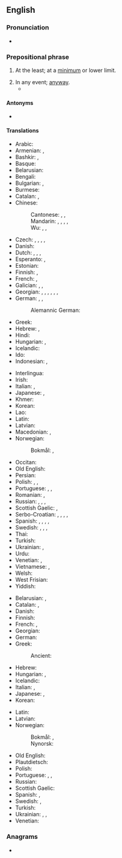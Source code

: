 ==English==

===Pronunciation===
* {{audio|en|en-us-at least.ogg|Audio (US)}}

===Prepositional phrase===
{{en-prep phrase}}

# {{lb|en|focus}} At the least; at a [[minimum]] or lower limit.
#: {{ux|en|I couldn't count them all, but I think there must have been '''at least''' 500 people in attendance.}}
# In any event; [[anyway]].
#* {{quote-av|en|actor={{w|Danny DeVito}}|role=Sid Hudgens|title=[[w:L.A. Confidential (film)|L.A. Confidential]]|writers={{w|Brian Helgeland}} & {{w|Curtis Hanson}}|publisher={{w|Regency Enterprises}}; distributed by {{w|Warner Bros.}}|date=1997 May 14|text=You could even be discovered, become a movie star, or '''at least''' see one.}}

====Antonyms====
* {{l|en|at most}}

====Translations====
{{trans-top|at a lower limit}}
* Arabic: {{t|ar|عَلَى اَلْأَقَلّ}}
* Armenian: {{t+|hy|առնվազն}}, {{t+|hy|գոնե}}
* Bashkir: {{t|ba|кәмендә}}, {{t|ba|иң кәмендә}}
* Basque: {{t-needed|eu}}
* Belarusian: {{t|be|прына́мсі}}
* Bengali: {{t-needed|bn}}
* Bulgarian: {{t+|bg|поне́}}, {{t|bg|най-ма́лко}}
* Burmese: {{t-needed|my}}
* Catalan: {{t+|ca|almenys}}, {{t+|ca|pel cap baix}}
* Chinese:
*: Cantonese: {{t|yue|至少|tr=zi3 siu2}}, {{t|yue|起碼}}, {{t|yue|起码|tr=hei2 maa5}}
*: Mandarin: {{t+|cmn|至少|tr=zhìshǎo}}, {{t|cmn|頂少}}, {{t|cmn|顶少|tr=dǐngshǎo}}, {{t+|cmn|起碼}}, {{t+|cmn|起码|tr=qǐmǎ}}
*: Wu: {{t|wuu|至少|tr=2tsr sau}}, {{t|wuu|起碼}}, {{t|wuu|起码|tr=2qi mo}}
* Czech: {{t+|cs|alespoň}}, {{t+|cs|přinejmenším}}, {{t+|cs|nejméně}}, {{t|cs|při nejmenším}}, {{t+|cs|aspoň}}
* Danish: {{t+|da|mindst}}
* Dutch: {{t+|nl|minstens}}, {{t+|nl|tenminste}}, {{t+|nl|althans}}, {{t|nl|op z'n minst}}
* Esperanto: {{t|eo|minimume}}, {{t+|eo|almenaŭ}}
* Estonian: {{t|et|vähemalt}}
* Finnish: {{t+|fi|ainakin}}, {{t+|fi|vähintään}}
* French: {{t+|fr|au moins}}, {{t+|fr|au minimum}}
* Galician: {{t|gl|polo menos}}, {{t|gl|como mínimo}}, {{t|gl|ao menos}}
* Georgian: {{t|ka|როგორც მინიმუმ}}, {{t|ka|მინიმუმ}}, {{t|ka|სულ მცირე}}, {{t|ka|სულ ცოტა}}, {{t|ka|მაინც}}, {{t|ka|სხვა თუ არაფერი}}, {{t|ka|არანაკლებ}}
* German: {{t+|de|mindestens}}, {{t+|de|zumindest}}, {{t+|de|wenigstens}}
*: Alemannic German: {{t|gsw|mindeschtes}}
* Greek: {{t+|el|τουλάχιστον}}
* Hebrew: {{t+|he|לפחות|tr=lefaxot|sc=Hebr}}, {{t|he|לכל הפחות|tr=lekhol hapakhot}}
* Hindi: {{t|hi|कम से कम}}
* Hungarian: {{t+|hu|legalább}}, {{t+|hu|minimum}}
* Icelandic: {{t+|is|að minnsta kosti}}
* Ido: {{t+|io|adminime}}
* Indonesian: {{t+|id|minimal}}, {{t+|id|setidaknya}}
{{trans-mid}}
* Interlingua: {{t|ia|al minus}}
* Irish: {{t|ga|ar a laghad}}
* Italian: {{t+|it|almeno}}, {{t+|it|per lo meno}}
* Japanese: {{t|ja|せめて|tr=semete}}, {{t|ja|少なくとも|tr=sukunakutomo}}
* Khmer: {{t-needed|km}}
* Korean: {{t+|ko|적어도}}
* Lao: {{t-needed|lo}}
* Latin: {{t|la|saltem}}
* Latvian: {{t|lv|vismaz}}
* Macedonian: {{t|mk|барем}}, {{t|mk|најмалку}}
* Norwegian:
*: Bokmål: {{t|nb|på minst}}, {{t|nb|minst}}
* Occitan: {{t|oc|almens}}
* Old English: {{t|ang|hūru}}
* Persian: {{t+|fa|اقلا|alt=اقلًا|tr=aqalan}}
* Polish: {{t+|pl|co najmniej}}, {{t+|pl|przynajmniej}}, {{t+|pl|chociaż}}
* Portuguese: {{t+|pt|ao menos}}, {{t|pt|pelo menos}}, {{t+|pt|sequer}}
* Romanian: {{t|ro|cel puțin}}, {{t+|ro|măcar}}
* Russian: {{t|ru|по ме́ньшей ме́ре}}, {{t+|ru|по кра́йней ме́ре}}, {{t+|ru|хотя́ бы}}, {{t+|ru|как ми́нимум}}
* Scottish Gaelic: {{t|gd|co-dhiù}}, {{t|gd|aig a' char as lugha}}
* Serbo-Croatian: {{t+|sh|barem}}, {{t+|sh|bar}}, {{t+|sh|makar}}, {{t+|sh|najmanje}}, {{t|sh|u najmanju ruku}}
* Spanish: {{t|es|al menos}}, {{t|es|por lo menos}}, {{t|es|como mínimo}}, {{t|es|cuando menos}}, {{t+|es|siquiera}}
* Swedish: {{t+|sv|åtminstone}}, {{t+|sv|i alla fall}}, {{t+|sv|i varje fall}}, {{t+|sv|minst}}
* Thai: {{t|th|อย่างน้อย}}
* Turkish: {{t|tr|en az}}
* Ukrainian: {{t|uk|щонайме́нше}}, {{t|uk|прина́ймні}}
* Urdu: {{t|ur|کم سے کم|tr=kam se kam}}
* Venetian: {{t+|vec|almancol}}, {{t+|vec|almanco}}
* Vietnamese: {{t+|vi|ít nhất}}, {{t+|vi|tối thiểu}}
* Welsh: {{t|cy|o leiaf}}
* West Frisian: {{t|fy|alteast}}
* Yiddish: {{t|yi|לפּחות|tr=lepokhes}}
{{trans-bottom}}

{{trans-top|anyway}}
* Belarusian: {{t|be|ва ўся́кім вы́падку}}, {{t|be|ва ўся́кім ра́зе}}
* Catalan: {{t+|ca|tanmateix}}, {{t+|ca|almenys}}
* Danish: {{t|da|i det mindste}}
* Finnish: {{t+|fi|sentään}}
* French: {{t+|fr|du moins}}, {{t+|fr|en tout cas}}
* Georgian: {{t|ka|მაინც}}
* German: {{t+|de|immerhin}}
* Greek:
*: Ancient: {{t|grc|γε}}
* Hebrew: {{t|he|כִּכְלוֹת הַכֹּל|tr=kikhlot hakol}}
* Hungarian: {{t+|hu|legalább}}, {{t|hu|legalábbis}}
* Icelandic: {{t+|is|að minnsta kosti}}
* Italian: {{t+|it|almeno}}, {{t+|it|se non altro}}
* Japanese: {{t+|ja|とにかく|tr=tonikaku}}, {{t|ja|何しろ|tr=なにしろ, nani shiro}}
* Korean: {{t+|ko|어쨌든}}
{{trans-mid}}
* Latin: {{t|la|certē}}
* Latvian: {{t|lv|vismaz}}
* Norwegian:
*: Bokmål: {{t|nb|iallefall}}, {{t|nb|i det minste}}
*: Nynorsk: {{t|nn|i det minste}}
* Old English: {{t|ang|hūru}}
* Plautdietsch: {{t|pdt|weens}}
* Polish: {{t+|pl|przynajmniej}}
* Portuguese: {{t|pt|mesmo assim}}, {{t+|pt|ao menos}}, {{t|pt|pelo menos}}
* Russian: {{t+|ru|в любо́м слу́чае}}
* Scottish Gaelic: {{t|gd|co-dhiù}}
* Spanish: {{t+|es|aún así}}, {{t|es|al menos}}
* Swedish: {{t+|sv|i varje fall}}, {{t+|sv|hur som helst}}
* Turkish: {{t+|tr|bari}}
* Ukrainian: {{t|uk|прина́ймні}}, {{t|uk|у вся́кому ра́зі}}, {{t|uk|хоча́ би}}
* Venetian: {{t+|vec|almanco}}
{{trans-bottom}}

===Anagrams===
* {{anagrams|en|a=aaelstt|saltate}}